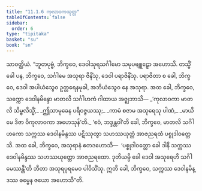 ```yaml
---
title: "11.1.6 ကုလာဝကသုတ္တ"
tableOfContents: false
sidebar:
  order: 6
type: "tipitaka"
basket: "su"
book: "sn"
---
```



<DynamicBreadcrumb />

<Division number="252" book="sn" e="ch" v="18" p="317">

<Paragraph number="1588" book="sn">
သာဝတ္ထိယံ. “ဘူတပုဗ္ဗံ, ဘိက္ခဝေ, ဒေဝါသုရသင်္ဂါမော သမုပဗျူဠှော အဟောသိ. တသ္မိံ ခေါ ပန, ဘိက္ခဝေ, သင်္ဂါမေ အသုရာ ဇိနိံသု, ဒေဝါ ပရာဇိနိံသု. ပရာဇိတာ စ ခေါ, ဘိက္ခဝေ, ဒေဝါ အပါယံသွေဝ ဥတ္တရေနမုခါ, အဘိယံသွေဝ နေ အသုရာ. အထ ခေါ, ဘိက္ခဝေ, သက္ကော ဒေဝါနမိန္ဒော မာတလိ သင်္ဂါဟကံ ဂါထာယ အဇ္ဈဘာသိ—
</Paragraph>

<Paragraph number="1589" type="verses" book="sn">
_‘ကုလာဝကာ မာတလိ သိမ္ဗလိသ္မိံ,_  
_ဤသာမုခေန ပရိဝဇ္ဇယဿု;_  
_ကာမံ စဇာမ အသုရေသု ပါဏံ,_  
_မာယိမေ ဒိဇာ ဝိကုလာဝကာ အဟေသုန်’တိ._  

</Paragraph>

<Paragraph number="1590" book="sn">
‘ဧဝံ, ဘဒ္ဒန္တဝါ’တိ ခေါ, ဘိက္ခဝေ, မာတလိ သင်္ဂါဟကော သက္ကဿ ဒေဝါနမိန္ဒဿ ပဋိဿုတွာ သဟဿယုတ္တံ အာဇညရထံ ပစ္စုဒါဝတ္တေသိ. အထ ခေါ, ဘိက္ခဝေ, အသုရာနံ ဧတဒဟောသိ—  ‘ပစ္စုဒါဝတ္တော ခေါ ဒါနိ သက္ကဿ ဒေဝါနမိန္ဒဿ သဟဿယုတ္တော အာဇညရထော. ဒုတိယမ္ပိ ခေါ ဒေဝါ အသုရေဟိ သင်္ဂါမေဿန္တီ’တိ ဘီတာ အသုရပုရမေဝ ပါဝိသိံသု. ဣတိ ခေါ, ဘိက္ခဝေ, သက္ကဿ ဒေဝါနမိန္ဒဿ ဓမ္မေန ဇယော အဟောသီ”တိ.
</Paragraph>
</Division>